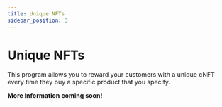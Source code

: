 ```yaml
---
title: Unique NFTs
sidebar_position: 3
---
```


# Unique NFTs

This program allows you to reward your customers with a unique cNFT every time they buy a specific product that you specify.

**More Information coming soon!**
